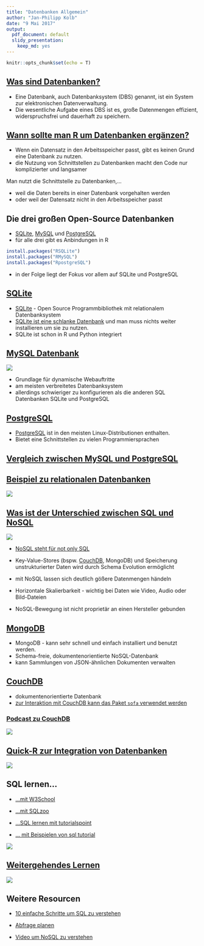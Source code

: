 ```yaml
---
title: "Datenbanken Allgemein"
author: "Jan-Philipp Kolb"
date: "9 Mai 2017"
output: 
  pdf_document: default
  slidy_presentation: 
    keep_md: yes
---
```


```r
knitr::opts_chunk$set(echo = T)
```

## [Was sind Datenbanken?](https://de.wikipedia.org/wiki/Datenbank)

- Eine Datenbank, auch Datenbanksystem (DBS) genannt, ist ein System zur elektronischen Datenverwaltung. 
- Die wesentliche Aufgabe eines DBS ist es, große Datenmengen effizient, widerspruchsfrei und dauerhaft zu speichern.

## [Wann sollte man R um Datenbanken ergänzen?](https://cran.r-project.org/web/packages/dplyr/vignettes/databases.html)

- Wenn ein Datensatz in den Arbeitsspeicher passt, gibt es keinen Grund eine Datenbank zu nutzen.
- die Nutzung von Schnittstellen zu Datenbanken macht den Code nur komplizierter und langsamer


Man nutzt die Schnittstelle zu Datenbanken,...

- weil die Daten bereits in einer Datenbank vorgehalten werden
- oder weil der Datensatz nicht in den Arbeitsspeicher passt


## Die drei großen Open-Source Datenbanken

- [SQLite](https://www.sqlite.org/), [MySQL](https://www.mysql.com/de/) und [PostgreSQL](https://www.postgresql.org/)
- für alle drei gibt es Anbindungen in R

```r
install.packages("RSQLite")
install.packages("RMySQL")
install.packages("RpostgreSQL")
```


- in der Folge liegt der Fokus vor allem auf SQLite und PostgreSQL

## [SQLite](https://www.sqlite.org/)

<!--
![](figure/LogoSQLLite.PNG)
--> 

- [SQLite](https://de.wikipedia.org/wiki/SQLite) - Open Source Programmbibliothek mit relationalem Datenbanksystem 
- [SQLite ist eine schlanke Datenbank](https://chemnitzer.linux-tage.de/2015/media/vortraege/folien/144_sqlite.pdf) und man muss nichts weiter installieren um sie zu nutzen. 
- SQLite ist schon in R und Python integriert


## [MySQL Datenbank](https://de.wikipedia.org/wiki/MySQL)

![](https://upload.wikimedia.org/wikipedia/de/thumb/1/1f/Logo_MySQL.svg/375px-Logo_MySQL.svg.png)

<!--
![](figure/wikimysql.PNG)
--> 

- Grundlage für dynamische Webauftritte
- am meisten verbreitetes Datenbanksystem
- allerdings schwieriger zu konfigurieren als die anderen SQL Datenbanken SQLite und PostgreSQL

## [PostgreSQL](http://www.postgresql.de/)

<!--
![](figure/logoPostgresql.PNG)
-->

- [PostgreSQL](https://de.wikipedia.org/wiki/PostgreSQL) ist in den meisten Linux-Distributionen enthalten.
- Bietet eine Schnittstellen zu vielen Programmiersprachen

## [Vergleich zwischen MySQL und PostgreSQL](http://www.torsten-horn.de/techdocs/sql.htm)

<!--
![](figure/VergleichDatenbanken.PNG)
--> 

## [Beispiel zu relationalen Datenbanken](https://ab.inf.uni-tuebingen.de/teaching/ss03/asa/db_intro.pdf)

<!--
![](figure/FormaleRelationaleAusdrücke.PNG)
-->


![](figure/RelDatenbank.PNG)

## [Was ist der Unterschied zwischen SQL und NoSQL](https://www.r-bloggers.com/database-interfaces/)

![](https://i2.wp.com/ropensci.org/assets/blog-images/2015-05-20-database-interfaces/databases_diagram.jpg?w=456)

- [NoSQL steht für not only SQL](https://www.consol.de/presse/presse-meldungen/details/was-sie-schon-immer-ueber-nosql-wissen-wollten/)

- Key-Value-Stores (bspw. [CouchDB](https://de.wikipedia.org/wiki/CouchDB), MongoDB) und Speicherung unstrukturierter Daten wird durch Schema Evolution ermöglicht

- mit NoSQL lassen sich deutlich gößere Datenmengen händeln

- Horizontale Skalierbarkeit - wichtig bei Daten wie Video, Audio oder Bild-Dateien

- NoSQL-Bewegung ist nicht proprietär an einen Hersteller gebunden

## [MongoDB](https://de.wikipedia.org/wiki/MongoDB)

- MongoDB - kann sehr schnell und einfach installiert und benutzt werden.
- Schema-freie, dokumentenorientierte NoSQL-Datenbank
- kann Sammlungen von JSON-ähnlichen Dokumenten verwalten

## [CouchDB](https://de.wikipedia.org/wiki/CouchDB)

-  dokumentenorientierte Datenbank
- [zur Interaktion mit CouchDB kann das Paket `sofa` verwendet werden](https://github.com/ropensci/sofa)

### [Podcast zu CouchDB](https://cre.fm/cre125-couchdb)

![](figure/CREcouchdb.PNG)

## [Quick-R zur Integration von Datenbanken](http://www.statmethods.net/input/dbinterface.html)

![](figure/quickr_AccessDatabases.PNG)


## SQL lernen...

- [...mit W3School](https://www.w3schools.com/sql/default.asp)

- [...mit SQLzoo](http://sqlzoo.net/)

- [...SQL lernen mit tutorialspoint](http://www.tutorialspoint.com/sql/)

- [... mit Beispielen von sql tutorial](http://www.sql-tutorial.ru/en/book_database_airport.html)

![](http://www.sql-tutorial.ru/view/gimages/book/aero.gif)

## [Weitergehendes Lernen](https://www.essentialsql.com/)

![](figure/SQLessentials.PNG)


## Weitere Resourcen

- [10 einfache Schritte um SQL zu verstehen](https://blog.jooq.org/2016/03/17/10-easy-steps-to-a-complete-understanding-of-sql/)

- [Abfrage planen](http://www.sqlite.org/queryplanner.html)

- [Video um NoSQL zu verstehen](https://www.youtube.com/watch?v=TvRDOLiadtg&list=PLxcWHsmHykmWlXorl8rm-2Ux4HP1sFkub)
